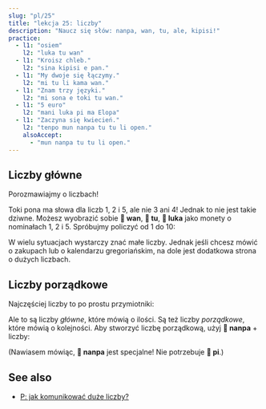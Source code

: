 ```yaml
---
slug: "pl/25"
title: "lekcja 25: liczby"
description: "Naucz się słów: nanpa, wan, tu, ale, kipisi!"
practice:
  - l1: "osiem"
    l2: "luka tu wan"
  - l1: "Kroisz chleb."
    l2: "sina kipisi e pan."
  - l1: "My dwoje się łączymy."
    l2: "mi tu li kama wan."
  - l1: "Znam trzy języki."
    l2: "mi sona e toki tu wan."
  - l1: "5 euro"
    l2: "mani luka pi ma Elopa"
  - l1: "Zaczyna się kwiecień."
    l2: "tenpo mun nanpa tu tu li open."
    alsoAccept:
      - "mun nanpa tu tu li open."
---
```



## Liczby główne

Porozmawiajmy o liczbach!

<List>
  <Word sl="wan" m="jeden; połączony" />
  <Word sl="tu" m="dwa; podzielony" />
  <Word sl="luka" m="pięć, ręka" />
  <Word sl="mute" m="wiele" />
  <Word sl="ale" m="wszystko, każdy" />
  <Word sl="kipisi" m="kawałek, część; dzielić" />
</List>

Toki pona ma słowa dla liczb 1, 2 i 5, ale nie 3 ani 4! Jednak to nie jest takie dziwne. Możesz wyobrazić sobie **󱥳 wan**, **󱥮 tu**, **󱤭 luka** jako monety o nominałach 1, 2 i 5. Spróbujmy policzyć od 1 do 10:

<List>
    <Word sl="wan" m="raz" />
    <Word sl="tu" m="dwa" />
    <Word sl="tu wan" m="trzy" />
    <Word sl="tu tu" m="cztery" />
    <Word sl="luka" m="pięć" />
    <Word sl="luka wan" m="sześć" />
    <Word sl="luka tu" m="siedem" />
    <Word sl="luka tu wan" m="osiem" />
    <Word sl="luka tu tu" m="dziewięć" />
    <Word sl="luka luka" m="dziesięć" />
</List>

W wielu sytuacjach wystarczy znać małe liczby. Jednak jeśli chcesz mówić o zakupach lub o kalendarzu gregoriańskim, na dole jest dodatkowa strona o dużych liczbach.

## Liczby porządkowe

Najczęściej liczby to po prostu przymiotniki:

<List>
    <Word sl="kala wan" m="jedna ryba" />
    <Word sl="soko tu tu" m="cztery grzyby" />
    <Word sl="mun luka" m="pięć miesięcy" />
</List>

Ale to są liczby *główne*, które mówią o ilości. Są też liczby *porządkowe*, które mówią o kolejności. Aby stworzyć liczbę porządkową, użyj **󱤽 nanpa** + liczby:

<List>
    <Word sl="nanpa" m="liczba; ...-ty" />
    <Word sl="kala nanpa wan" m="pierwsza ryba" />
    <Word sl="soko nanpa tu tu" m="czwarty grzyb" />
    <Word sl="mun nanpa luka" m="piąty miesiąc" />
</List>

(Nawiasem mówiąc, **󱤽 nanpa** jest specjalne! Nie potrzebuje **󱥍 pi**.)

<Practice exercises={frontmatter.practice} client:load />

## See also
* [P: jak komunikować duże liczby?](en/large-numbers/)
